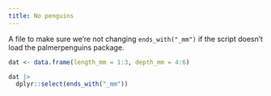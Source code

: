 ```yaml
---
title: No penguins
---
```


A file to make sure we're not changing `ends_with("_mm")` if the script doesn't load the palmerpenguins package.


```r
dat <- data.frame(length_mm = 1:3, depth_mm = 4:6)

dat |>
  dplyr::select(ends_with("_mm"))

```
